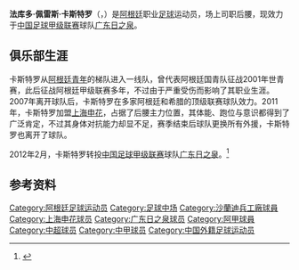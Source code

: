 {{notability unreferenced|time=2011-01-29T15:40:02+00:00}}
{{Football player infobox
| playername = 卡斯特罗
| fullname = 法库多·哈维尔·佩雷斯·卡斯特罗
| englishfullname = Facundo Javier Pérez Castro 
| countryofbirth = {{ARG}}
| cityofbirth = [[圣米格尔-德图库曼|圣米格尔-德图库曼]]
| dateofbirth = {{birth date and age|1981|8|7}}
| height = {{height|m=1.76}}
| position = 中场
| currentclub =[[广东日之泉|广东日之泉]]
| youthyears =
| youthclubs = {{flagicon|ARG}} [[阿根廷青年|阿根廷青年]]
| years = 1999-2007年<br/>2007-2008年<br/>2008-2009年<br/>2009-2010年<br/>2010年<br/>2011年<br/>2012-
| clubs = {{flagicon|ARG}} [[阿根廷青年|阿根廷青年]]<br/>{{flagicon|ARG}} [[胡胡伊体操击剑竞技俱乐部|胡胡伊体操击剑]]<br/>{{flagicon|ARG}} {{tsl|en|San Martín de Tucumán||图库曼圣马丁}}<br/>{{flagicon|ARG}} [[萨兰迪阿森纳|萨兰迪阿森纳]]<br/>{{flagicon|GRE}} [[沃洛斯奥林匹亚1937足球俱乐部|奥林匹亚科斯沃洛]]<br/>{{flagicon|CHN}} [[上海申花|上海申花]]<br/>{{flagicon|CHN}} [[广东日之泉|广东日之泉]]
| caps(goals) = 191 (3)<br/>15 (1)<br/>34 (0)<br/>25 (0)<br/>{{0}}6 (0)<br/>24 (0)
| nationalyears = 2001年
| nationalteam = {{flagicon|ARG}} 阿根廷U-20
| nationalcaps(goals) = 5 (0)
|}}
'''法库多·佩雷斯·卡斯特罗'''（{{lang-es|'''Facundo Pérez Castro'''}}，{{bd|1981年|8月7日|||CASTRO, Facundo Perez}}）是[[阿根廷|阿根廷]]职业[[足球|足球]]运动员，场上司职后腰，现效力于[[中国足球甲级联赛|中国足球甲级联赛]]球队[[广东日之泉|广东日之泉]]。

==俱乐部生涯==
卡斯特罗从[[阿根廷青年|阿根廷青年]]的梯队进入一线队，曾代表阿根廷国青队征战2001年世青赛，此后征战阿根廷甲级联赛多年，不过由于严重受伤而影响了其职业生涯。2007年离开球队后，卡斯特罗在多家阿根廷和希腊的顶级联赛球队效力。2011年，卡斯特罗加盟[[上海申花|上海申花]]，占据了后腰主力位置，其体能、跑位与意识都得到了广泛肯定，不过其身体对抗能力却显不足，赛季结束后球队更换所有外援，卡斯特罗也离开了球队。

2012年2月，卡斯特罗转投[[中国足球甲级联赛|中国足球甲级联赛]]球队[[广东日之泉|广东日之泉]]。<ref>{{Cite web |url=http://sports.sina.com.cn/b/2012-02-11/06405938285.shtml |title=申花旧将加盟日之泉征战中甲 开局6连客赛程或调整 |access-date=2012-02-13 |archive-date=2019-08-12 |archive-url=https://web.archive.org/web/20190812040839/http://sports.sina.com.cn/b/2012-02-11/06405938285.shtml |dead-url=no }}</ref>

==参考资料==
{{reflist}}

{{DEFAULTSORT:Castro, Facundo Perez}}
[[Category:阿根廷足球运动员|Category:阿根廷足球运动员]]
[[Category:足球中场|Category:足球中场]]
[[Category:沙蘭迪兵工廠球員|Category:沙蘭迪兵工廠球員]]
[[Category:上海申花球员|Category:上海申花球员]]
[[Category:广东日之泉球员|Category:广东日之泉球员]]
[[Category:阿甲球員|Category:阿甲球員]]
[[Category:中超球员|Category:中超球员]]
[[Category:中甲球员|Category:中甲球员]]
[[Category:中国外籍足球运动员|Category:中国外籍足球运动员]]